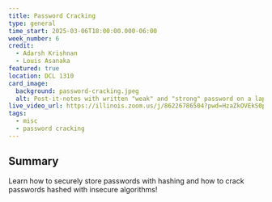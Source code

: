 ```yaml
---
title: Password Cracking
type: general
time_start: 2025-03-06T18:00:00.000-06:00
week_number: 6
credit:
  - Adarsh Krishnan
  - Louis Asanaka
featured: true
location: DCL 1310
card_image:
  background: password-cracking.jpeg
  alt: Post-it-notes with written "weak" and "strong" password on a laptop
live_video_url: https://illinois.zoom.us/j/86226786504?pwd=HzaZkOVEkS0plKD750PbmaFMrNbAaR.1
tags:
  - misc
  - password cracking
---
```

## Summary

Learn how to securely store passwords with hashing and how to crack passwords hashed with insecure algorithms!